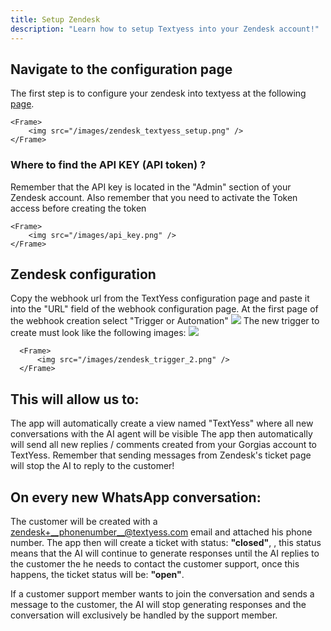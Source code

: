 ```yaml
---
title: Setup Zendesk
description: "Learn how to setup Textyess into your Zendesk account!"
---
```


## Navigate to the configuration page

The first step is to configure your zendesk into textyess at the following [page](https://ai.textyess.com/integrations/zendesk).
    
    <Frame>
        <img src="/images/zendesk_textyess_setup.png" />
    </Frame>

 ### Where to find the API KEY (API token) ?
Remember that the API key is located in the "Admin" section of your Zendesk account.
Also remember that you need to activate the Token access before creating the token

    <Frame>
        <img src="/images/api_key.png" />
    </Frame>

## Zendesk configuration

<Steps>
  <Step title="Create a new Webhook">
    Copy the webhook url from the TextYess configuration page and paste it into the "URL" field of the webhook configuration page.
    At the first page of the webhook creation select "Trigger or Automation"
    <Frame>
        <img src="/images/zendesk_webhook.png" />
    </Frame>
  </Step>
  <Step title="Add a new Trigger">
     The new trigger to create must look like the following images:
      <Frame>
          <img src="/images/zendesk_trigger_1.png" />
      </Frame>

      <Frame>
          <img src="/images/zendesk_trigger_2.png" />
      </Frame>
  </Step>
</Steps>

## This will allow us to:

<Steps>
  <Step title="Create a TextYess view">
    The app will automatically create a view named "TextYess" where all new conversations with the AI agent will be visible
  </Step>
  <Step title="Handle custom support conversations">
     The app then automatically will send all new replies / comments created from your Gorgias account to TextYess.
     Remember that sending messages from Zendesk's ticket page will stop the AI to reply to the customer!
  </Step>
</Steps>


## On every new WhatsApp conversation:
  
  The customer will be created with a zendesk+__phonenumber__@textyess.com email and attached his phone number.
  The app then will create a ticket with status: **"closed"**, , this status means that the AI will continue to generate responses
  until the AI replies to the customer the he needs to contact the customer support, once this happens, the ticket status will be: **"open"**.

  If a customer support member wants to join the conversation and sends a message to the customer, the AI will stop generating responses
  and the conversation will exclusively be handled by the support member.
    